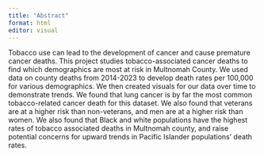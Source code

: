 ```yaml
---
title: "Abstract"
format: html
editor: visual
---
```


Tobacco use can lead to the development of cancer and cause premature cancer deaths. This project studies tobacco-associated cancer deaths to find which demographics are most at risk in Multnomah County. We used data on county deaths from 2014-2023 to develop death rates per 100,000 for various demographics. We then created visuals for our data over time to demonstrate trends. We found that lung cancer is by far the most common tobacco-related cancer death for this dataset. We also found that veterans are at a higher risk than non-veterans, and men are at a higher risk than women. We also found that Black and white populations have the highest rates of tobacco associated deaths in Multnomah county, and raise potential concerns for upward trends in Pacific Islander populations’ death rates.
